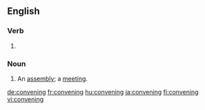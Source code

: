 ==English==

===Verb===
{{head|en|present participle}}

# {{present participle of|convene|lang=en}}

===Noun===
{{en-noun}}

# An [[assembly]]; a [[meeting]].

[[de:convening]]
[[fr:convening]]
[[hu:convening]]
[[ja:convening]]
[[fi:convening]]
[[vi:convening]]